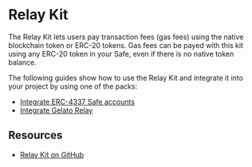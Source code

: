
# Relay Kit

The Relay Kit lets users pay transaction fees (gas fees) using the native blockchain token or ERC-20 tokens. Gas fees can be payed with this kit using any ERC-20 token in your Safe, even if there is no native token balance.

<Grid item mt={3}>
  <CustomCard
    title={'@safe-global/relay-kit'}
    description={''}
    url={'https://www.npmjs.com/package/@safe-global/relay-kit'}
  />
</Grid>

The following guides show how to use the Relay Kit and integrate it into your project by using one of the packs:
- [Integrate ERC-4337 Safe accounts](./relay-kit/guides/4337-safe-sdk.mdx)
- [Integrate Gelato Relay](./relay-kit/guides/gelato-relay.md)

## Resources
- [Relay Kit on GitHub](https://github.com/safe-global/safe-core-sdk/tree/main/packages/relay-kit)
